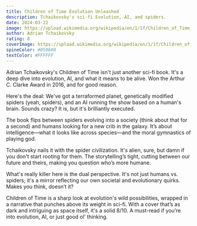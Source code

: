 ```yaml
---
title: Children of Time Evolution Unleashed
description: Tchaikovsky's sci-fi Evolution, AI, and spiders.
date: 2024-03-22
image: https://upload.wikimedia.org/wikipedia/en/1/1f/Children_of_Time_%28novel%29.jpg
author: Adrian Tchaikovsky
rating: 8
coverImage: https://upload.wikimedia.org/wikipedia/en/1/1f/Children_of_Time_%28novel%29.jpg
spineColor: #050608
textColor: #FFFFFF
---
```


Adrian Tchaikovsky's Children of Time isn't just another sci-fi book. It's a deep dive into evolution, AI, and what it means to be alive. Won the Arthur C. Clarke Award in 2016, and for good reason.

Here's the deal: We've got a terraformed planet, genetically modified spiders (yeah, spiders), and an AI running the show based on a human's brain. Sounds crazy? It is, but it's brilliantly executed.

The book flips between spiders evolving into a society (think about that for a second) and humans looking for a new crib in the galaxy. It’s about intelligence—what it looks like across species—and the moral gymnastics of playing god.

Tchaikovsky nails it with the spider civilization. It's alien, sure, but damn if you don't start rooting for them. The storytelling’s tight, cutting between our future and theirs, making you question who’s more humane.

What's really killer here is the dual perspective. It's not just humans vs. spiders; it's a mirror reflecting our own societal and evolutionary quirks. Makes you think, doesn’t it?

Children of Time is a sharp look at evolution's wild possibilities, wrapped in a narrative that punches above its weight in sci-fi. With a cover that’s as dark and intriguing as space itself, it's a solid 8/10. A must-read if you’re into evolution, AI, or just good ol’ thinking.

